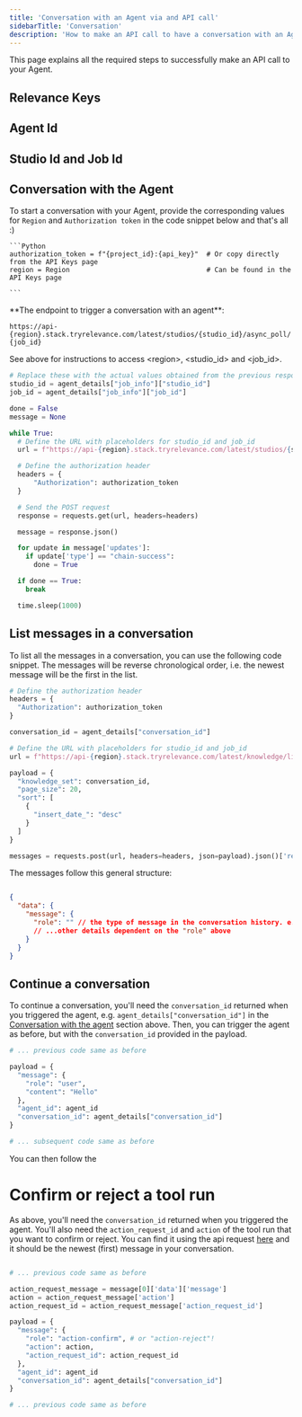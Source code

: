 ```yaml
---
title: 'Conversation with an Agent via and API call'
sidebarTitle: 'Conversation'
description: 'How to make an API call to have a conversation with an Agent'
---
```


This page explains all the required steps to successfully make an API call to your Agent.

## Relevance Keys

<Snippet file="relevance-keys.mdx" />

## Agent Id

<Snippet file="agent-id.mdx" />

## Studio Id and Job Id

<Snippet file="agent-studio-job-id.mdx" />

## Conversation with the Agent

To start a conversation with your Agent, provide the corresponding values for `Region` and `Authorization token` in the
code snippet below and that's all :)

    ```Python
    authorization_token = f"{project_id}:{api_key}"  # Or copy directly from the API Keys page
    region = Region                                  # Can be found in the API Keys page

    ```

<Tip>
**The endpoint to trigger a conversation with an agent**:

`https://api-{region}.stack.tryrelevance.com/latest/studios/{studio_id}/async_poll/{job_id}`

See above for instructions to access \<region\>, \<studio_id\> and \<job_id\>.

</Tip>

```Python
# Replace these with the actual values obtained from the previous response
studio_id = agent_details["job_info"]["studio_id"]
job_id = agent_details["job_info"]["job_id"]

done = False
message = None

while True:
  # Define the URL with placeholders for studio_id and job_id
  url = f"https://api-{region}.stack.tryrelevance.com/latest/studios/{studio_id}/async_poll/{job_id}"

  # Define the authorization header
  headers = {
      "Authorization": authorization_token
  }

  # Send the POST request
  response = requests.get(url, headers=headers)

  message = response.json()

  for update in message['updates']:
    if update['type'] == "chain-success":
      done = True

  if done == True:
    break

  time.sleep(1000)
```

## List messages in a conversation

To list all the messages in a conversation, you can use the following code snippet. The messages
will be reverse chronological order, i.e. the newest message will be the first in the list.

```py
# Define the authorization header
headers = {
  "Authorization": authorization_token
}

conversation_id = agent_details["conversation_id"]

# Define the URL with placeholders for studio_id and job_id
url = f"https://api-{region}.stack.tryrelevance.com/latest/knowledge/list"

payload = {
  "knowledge_set": conversation_id,
  "page_size": 20,
  "sort": [
    {
      "insert_date_": "desc"
    }
  ]
}

messages = requests.post(url, headers=headers, json=payload).json()['results']
```

The messages follow this general structure:

```json

{
  "data": {
    "message": {
      "role": "" // the type of message in the conversation history. e.g. "user", "agent", "action-request"
      // ...other details dependent on the "role" above
    }
  }
}

```


## Continue a conversation

To continue a conversation, you'll need the `conversation_id` returned when you triggered the agent,
e.g. `agent_details["conversation_id"]` in the [Conversation with the agent](#conversation-with-the-agent) section above.
Then, you can trigger the agent as before, but with the `conversation_id` provided in the payload.

```py
# ... previous code same as before

payload = {
  "message": {
    "role": "user",
    "content": "Hello"
  },
  "agent_id": agent_id
  "conversation_id": agent_details["conversation_id"]
}

# ... subsequent code same as before
```

You can then follow the 

# Confirm or reject a tool run

As above, you'll need the `conversation_id` returned when you triggered the agent.
You'll also need the `action_request_id` and `action` of the tool run that you want to confirm or reject.
You can find it using the api request [here](#list-messages-in-a-conversation) and it should
be the newest (first) message in your conversation.

```py

# ... previous code same as before

action_request_message = message[0]['data']['message']
action = action_request_message['action']
action_request_id = action_request_message['action_request_id']

payload = {
  "message": {
    "role": "action-confirm", # or "action-reject"!
    "action": action,
    "action_request_id": action_request_id
  },
  "agent_id": agent_id
  "conversation_id": agent_details["conversation_id"]
}

# ... previous code same as before

```